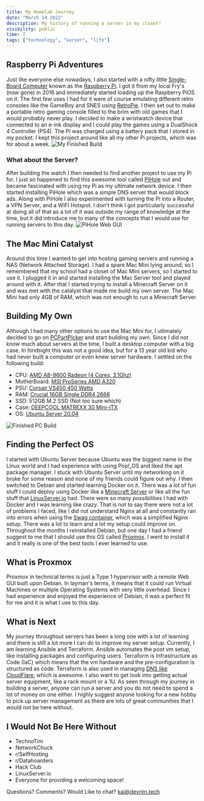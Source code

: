 ```yaml
---
title: My Homelab Journey
date: "March 14 2022"
description: My history of running a server in my closet!
visibility: public
time: 7
tags: ["technology", "server", "life"]
---
```


## Raspberry Pi Adventures

Just like everyone else nowadays, I also started with a nifty little [Single-Board Computer](https://en.wikipedia.org/wiki/Single-board_computer) known as the [Raspberry Pi](https://www.raspberrypi.org/). I got it from my local Fry's (now gone) in 2016 and immediately started loading up the Raspberry PiOS on it. The first few uses I had for it were of course emulating different retro consoles like the GameBoy and SNES using [RetroPie](retropie.org.uk). I then set out to make a portable retro gaming console filled to the brim with old games that I would probably never play. I decided to make a wristwatch device that connected to an e-ink display and I could play the games using a DualShock 4 Controller (PS4). The Pi was charged using a battery pack that I stored in my pocket. I kept this project around like all my other Pi projects, which was for about a week. ![My Finished Build](/rpi.jpeg)

### What about the Server?

After building the watch I then needed to find another project to use my Pi for. I just so happened to find this awesome tool called [PiHole](https://pihole.org) out and became fascinated with using my Pi as my ultimate network device. I then started installing PiHole which was a simple DNS server that would block ads. Along with PiHole I also experimented with turning the Pi into a Router, a VPN Server, and a WiFI Hotspot. I don't think I got particularly successful at doing all of that as a lot of it was outside my range of knowledge at the time, but it did introduce me to many of the concepts that I would use for running servers to this day. ![PiHole Web GUI](/pihole.png)

## The Mac Mini Catalyst

Around this time I wanted to get into hosting gaming servers and running a NAS (Network Attached Storage). I had a spare Mac Mini lying around, so I remembered that my school had a closet of Mac Mini servers, so I started to use it. I plugged it in and started installing the Mac Server tool and played around with it. After that I started trying to install a Minecraft Server on it and was met with the catalyst that made me build my own server. The Mac Mini had only 4GB of RAM, which was not enough to run a Minecraft Server.

## Building My Own

Although I had many other options to use the Mac Mini for, I ultimately decided to go on [PCPartPicker](https://pcpartpicker.com) and start building my own. Since I did not know much about servers at the time, I built a desktop computer with a big case. In hindsight this was not a good idea, but for a 13 year old kid who had never built a computer or even knew server hardware. I settled on the following build:

- CPU: [AMD A8-9600 Radeon (4 Cores, 3.1Ghz)](https://www.amazon.com/gp/product/B078HNG7VD)
- MotherBoard: [MSI ProSeries AMD A320](https://www.amazon.com/gp/product/B0822M7BS5)
- PSU: [Corsair VS450 450 Watts](https://www.amazon.com/gp/product/B078HNG7VD)
- RAM: [Crucial 16GB Single DDR4 2666](https://www.amazon.com/gp/product/B0734V1YVL)
- SSD: 512GB M.2 SSD (Not too sure which)
- Case: [DEEPCOOL MATREXX 30 Mini-ITX](https://www.amazon.com/gp/product/B07QZDM8K4)
- OS: [Ubuntu Server 20.04](https://ubuntu.com/server)

![Finished PC Build](/pc.png)

## Finding the Perfect OS

I started with Ubuntu Server because Ubuntu was the biggest name in the Linux world and I had experience with using Pop!\_OS and liked the apt package manager. I stuck with Ubuntu Server until my networking on it broke for some reason and none of my friends could figure out why. I then switched to Debian and started learning Docker on it. There was a lot of fun stuff I could deploy using Docker like a [Minecraft Server](https://github.com/itzg/docker-minecraft-server) or like all the fun stuff that [LinuxServer.io](https://linuxserver.io) had. There were so many possibilities I had with Docker and I was learning like crazy. That is not to say there were not a lot of problems I faced, like I did not understand Nginx at all and constantly ran into errors when using the [Swag container](https://github.com/linuxserver/docker-swag), which was a simplified Nginx setup. There was a lot to learn and a lot my setup could improve on. Throughout the months I reinstalled Debian, but one day I had a friend suggest to me that I should use this OS called [Proxmox](https://www.proxmox.com/en/). I went to install it and it really is one of the best tools I ever learned to use.

## What is Proxmox

Proxmox in technical terms is just a Type 1 hypervisor with a remote Web GUI built upon Debian. In layman's terms, it means that it could run Virtual Machines or multiple Operating Systems with very little overhead. Since I had experience and enjoyed the experience of Debian, it was a perfect fit for me and it is what I use to this day.

## What is Next

My journey throughout servers has been a long one with a lot of learning and there is still a lot more I can do to improve my server setup. Currently, I am learning Ansible and Terraform. Ansible automates the post vm setup, like installing packages and configuring users. Terraform is Infrastructure as Code (IaC) which means that the vm hardware and the pre-configuration is structured as code. Terraform is also used in managing [DNS like CloudFlare](https://github.com/gleich/infra), which is awesome. I also want to get look into getting actual server equipment, like a rack mount or a 1U. As seen through my journey in building a server, anyone can run a server and you do not need to spend a lot of money on one either. I highly suggest anyone looking for a new hobby to pick up server management as there are lots of great communities that I would not be here without.

## I Would Not Be Here Without

- TechnoTim
- NetworkChuck
- r/SelfHosting
- r/Datahoarders
- Hack Club
- LinuxServer.io
- Everyone for providing a welcoming space!

Questions? Comments? Would Like to chat?
[kai@devrim.tech](mailto:kai@devrim.tech)
